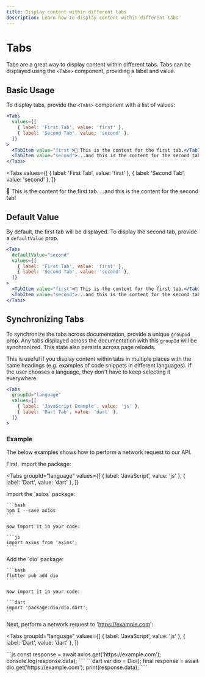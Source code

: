 ```yaml
---
title: Display content within different tabs
description: Learn how to display content within different tabs
---
```


# Tabs

Tabs are a great way to display content within different tabs. Tabs can be displayed using the `<Tabs>` component,
providing a label and value.

## Basic Usage

To display tabs, provide the `<Tabs>` component with a list of values:

```jsx
<Tabs
  values={[
    { label: 'First Tab', value: 'first' },
    { label: 'Second Tab', value: 'second' },
  ]}
>
  <TabItem value="first">👋 This is the content for the first tab.</TabItem>
  <TabItem value="second">...and this is the content for the second tab!</TabItem>
</Tabs>
```

<Tabs
  values={[
    { label: 'First Tab', value: 'first' },
    { label: 'Second Tab', value: 'second' },
  ]}
>
  <TabItem value="first">👋 This is the content for the first tab.</TabItem>
  <TabItem value="second">...and this is the content for the second tab!</TabItem>
</Tabs>

## Default Value

By default, the first tab will be displayed. To display the second tab, provide a `defaultValue` prop.

```jsx
<Tabs
  defaultValue="second"
  values={[
    { label: 'First Tab', value: 'first' },
    { label: 'Second Tab', value: 'second' },
  ]}
>
  <TabItem value="first">👋 This is the content for the first tab.</TabItem>
  <TabItem value="second">...and this is the content for the second tab!</TabItem>
</Tabs>
```

## Synchronizing Tabs

To synchronize the tabs across documentation, provide a unique `groupId` prop. Any tabs
displayed across the documentation with this `groupId` will be synchronized. This state
also persists across page reloads.

This is useful if you display content within tabs in multiple places with the same headings
(e.g. examples of code snippets in different languages). If the user chooses a language, they
don't have to keep selecting it everywhere.

```jsx
<Tabs
  groupId="language"
  values={[
    { label: 'JavaScript Example', value: 'js' },
    { label: 'Dart Tab', value: 'dart' },
  ]}
>
```

### Example

The below examples shows how to perform a network request to our API.

First, import the package:

<Tabs
  groupId="language"
  values={[
    { label: 'JavaScript', value: 'js' },
    { label: 'Dart', value: 'dart' },
  ]}
>
  <TabItem value="js">
    Import the `axios` package:

    ```bash
    npm i --save axios
    ```

    Now import it in your code:

    ```js
    import axios from 'axios';
    ````
  </TabItem>
  <TabItem value="dart">
    Add the `dio` package:

    ```bash
    flutter pub add dio
    ```

    Now import it in your code:

    ```dart
    import 'package:dio/dio.dart';
    ```
  </TabItem>
</Tabs>

Next, perform a network request to 'https://example.com':

<Tabs
  groupId="language"
  values={[
    { label: 'JavaScript', value: 'js' },
    { label: 'Dart', value: 'dart' },
  ]}
>
  <TabItem value="js">
    ```js
    const response = await axios.get('https://example.com');
    console.log(response.data);
    ````
  </TabItem>
  <TabItem value="dart">
    ```dart
    var dio = Dio();
    final response = await dio.get('https://example.com');
    print(response.data);
    ````
  </TabItem>
</Tabs>